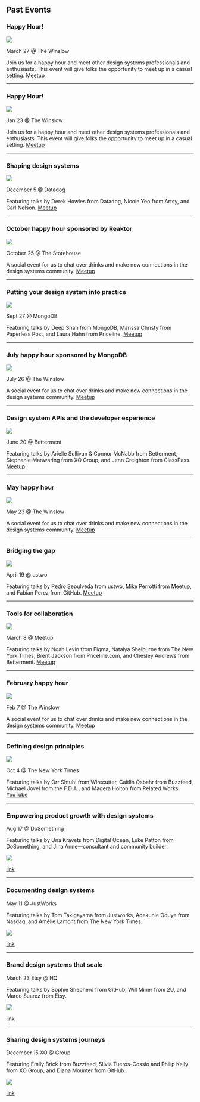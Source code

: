 
## Past Events

### Happy Hour!

![](https://user-images.githubusercontent.com/334891/45930307-7c51c500-bf2c-11e8-97ce-0e1c2231c76f.jpg)

March 27 @ The Winslow

Join us for a happy hour and meet other design systems professionals and enthusiasts. This event will give folks the opportunity to meet up in a casual setting.
[Meetup](https://www.meetup.com/NYC-Design-Systems-Coalition/events/259942025/)

---

### Happy Hour!

![](https://user-images.githubusercontent.com/334891/41512111-a336b338-7251-11e8-93b8-7371c8e50a39.JPG)

Jan 23 @ The Winslow

Join us for a happy hour and meet other design systems professionals and enthusiasts. This event will give folks the opportunity to meet up in a casual setting.
[Meetup](https://www.meetup.com/NYC-Design-Systems-Coalition/events/257976364/)

---


### Shaping design systems

![](https://user-images.githubusercontent.com/334891/50564566-e16b4280-0cf3-11e9-8804-1a57fb157aa0.jpg)

December 5 @ Datadog

Featuring talks by Derek Howles from Datadog, Nicole Yeo from Artsy, and Carl Nelson.
[Meetup](https://www.meetup.com/NYC-Design-Systems-Coalition/events/255728499/)

---

### October happy hour sponsored by Reaktor

![](https://user-images.githubusercontent.com/334891/50576129-e1913e00-0dd8-11e9-8cb6-21df4b5803f6.jpg)

October 25 @ The Storehouse

A social event for us to chat over drinks and make new connections in the design systems community.
[Meetup](https://www.meetup.com/NYC-Design-Systems-Coalition/events/254919672/)

---

### Putting your design system into practice

![](https://user-images.githubusercontent.com/334891/47277051-0e7bd600-d58a-11e8-93ab-94857ada089e.jpg)

Sept 27 @ MongoDB

Featuring talks by Deep Shah from MongoDB, Marissa Christy from Paperless Post, and Laura Hahn from Priceline.
[Meetup](https://www.meetup.com/NYC-Design-Systems-Coalition/events/254103852/)

---

### July happy hour sponsored by MongoDB

![](https://user-images.githubusercontent.com/334891/45930307-7c51c500-bf2c-11e8-97ce-0e1c2231c76f.jpg)

July 26 @ The Winslow

A social event for us to chat over drinks and make new connections in the design systems community.
[Meetup](https://www.meetup.com/NYC-Design-Systems-Coalition/events/251864317/)

---

### Design system APIs and the developer experience

![](https://user-images.githubusercontent.com/334891/43049316-62e7f4d0-8dc3-11e8-9a67-588147a71178.jpg)

June 20 @ Betterment

Featuring talks by Arielle Sullivan & Connor McNabb from Betterment, Stephanie Manwaring from XO Group, and Jenn Creighton from ClassPass.
[Meetup](https://www.meetup.com/NYC-Design-Systems-Coalition/events/251191026/)

---

### May happy hour

![](https://user-images.githubusercontent.com/334891/41512111-a336b338-7251-11e8-93b8-7371c8e50a39.JPG)

May 23 @ The Winslow

A social event for us to chat over drinks and make new connections in the design systems community.
[Meetup](https://www.meetup.com/NYC-Design-Systems-Coalition/events/249908974/)

---

### Bridging the gap

![](https://user-images.githubusercontent.com/334891/43049909-f3c894d2-8dcd-11e8-9722-298088313767.jpg)

April 19 @ ustwo

Featuring talks by Pedro Sepulveda from ustwo, Mike Perrotti from Meetup, and Fabian Perez from GitHub.
[Meetup](https://www.meetup.com/NYC-Design-Systems-Coalition/events/247693556/)

---

### Tools for collaboration

![](https://user-images.githubusercontent.com/334891/38999259-66174c58-43bf-11e8-8ee2-4ec1a6fc136c.jpg)

March 8 @ Meetup

Featuring talks by Noah Levin from Figma, Natalya Shelburne from The New York Times, Brent Jackson from Priceline.com, and Chesley Andrews from Betterment.
[Meetup](https://www.meetup.com/NYC-Design-Systems-Coalition/events/247534331/)

---

### February happy hour

![](https://user-images.githubusercontent.com/334891/36069622-7d3d42fe-0ebb-11e8-966e-7cd99aa1f925.jpg)

Feb 7 @ The Winslow

A social event for us to chat over drinks and make new connections in the design systems community.
[Meetup](https://www.meetup.com/NYC-Design-Systems-Coalition/events/247261426/)


---

### Defining design principles

![](https://user-images.githubusercontent.com/334891/35812571-627904d6-0a5f-11e8-942a-8e0f7e28af58.jpg)

Oct 4 @ The New York Times

Featuring talks by Orr Shtuhl from Wirecutter, Caitlin Osbahr from Buzzfeed, Michael Jovel from the F.D.A., and Magera Holton from Related Works.
[YouTube](https://youtu.be/VtTbIXnq24k)

---

### Empowering product growth with design systems

Aug 17 @ DoSomething

Featuring talks by Una Kravets from Digital Ocean, Luke Patton from DoSomething, and Jina Anne—consultant and community builder.

![](/2017-08-DSC-DoSomething-7739.jpg)

[link](/2017-august)

---

### Documenting design systems

May 11 @ JustWorks

Featuring talks by Tom Takigayama from Justworks, Adekunle Oduye from Nasdaq, and Amélie Lamont from The New York Times.

![](/may-speaker-photo2.jpg)

[link](/2017-may)

---

### Brand design systems that scale

March 23 Etsy @ HQ

Featuring talks by Sophie Shepherd from GitHub, Will Miner from 2U, and Marco Suarez from Etsy.

![](/DSC-02Etsy-4469.jpg)

[link](/2017-march)

---

### Sharing design systems journeys

December 15 XO @ Group

Featuring Emily Brick from Buzzfeed, Silvia Tueros-Cossio and Philip Kelly from XO Group, and Diana Mounter from GitHub.

![](/video-thumbnail.jpg)

[link](/2016-december)

